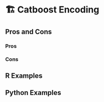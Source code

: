 # 🏗️ Catboost Encoding {#sec-categorical-catboost}

## Pros and Cons

### Pros

### Cons

## R Examples

## Python Examples
